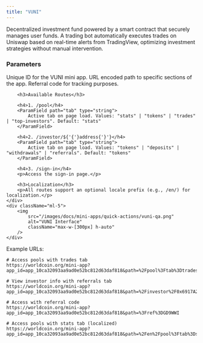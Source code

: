 ```yaml
---
title: "VUNI"
---
```



Decentralized investment fund powered by a smart contract that securely manages user funds. A trading bot automatically executes trades on Uniswap based on real-time alerts from TradingView, optimizing investment strategies without manual intervention.

<div className="flex justify-between items-start">
	<div className="flex-1">
		<h3>Parameters</h3>
		<ParamField path="app_id" type="string" required>
			Unique ID for the VUNI mini app.
		</ParamField>
		<ParamField path="path" type="string">
			URL encoded path to specific sections of the app.
		</ParamField>
		<ParamField path="ref" type="string">
			Referral code for tracking purposes.
		</ParamField>

    	<h3>Available Routes</h3>

    	<h4>1. /pool</h4>
    	<ParamField path="tab" type="string">
    		Active tab on page load. Values: "stats" | "tokens" | "trades" | "top-investors". Default: "stats"
    	</ParamField>

    	<h4>2. /investor/${'{'}address{'}'}</h4>
    	<ParamField path="tab" type="string">
    		Active tab on page load. Values: "tokens" | "deposits" | "withdrawals" | "referrals". Default: "tokens"
    	</ParamField>

    	<h4>3. /sign-in</h4>
    	<p>Access the sign-in page.</p>

    	<h3>Localization</h3>
    	<p>All routes support an optional locale prefix (e.g., /en/) for localization.</p>
    </div>
    <div className="ml-5">
    	<img
    		src="/images/docs/mini-apps/quick-actions/vuni-qa.png"
    		alt="VUNI Interface"
    		className="max-w-[300px] h-auto"
    	/>
    </div>

</div>

Example URLs:

```
# Access pools with trades tab
https://worldcoin.org/mini-app?app_id=app_10ca32093aa9ad0e52bc812d63daf818&path=%2Fpool%3Ftab%3Dtrades

# View investor info with referrals tab
https://worldcoin.org/mini-app?app_id=app_10ca32093aa9ad0e52bc812d63daf818&path=%2Finvestor%2F0x6917A2418aBDc514E1745207200bFbA75E1dfd6E%3Ftab%3Dreferrals

# Access with referral code
https://worldcoin.org/mini-app?app_id=app_10ca32093aa9ad0e52bc812d63daf818&path=%3Fref%3DGD9WWI

# Access pools with stats tab (localized)
https://worldcoin.org/mini-app?app_id=app_10ca32093aa9ad0e52bc812d63daf818&path=%2Fen%2Fpool%3Ftab%3Dstats
```